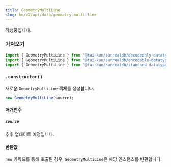 ```yaml
---
title: GeometryMultiLine
slug: ko/v2/api/data/geometry-multi-line
---
```



작성중입니다.

### 가져오기

```ts
import { GeometryMultiLine } from "@tai-kun/surrealdb/decodeonly-datatypes";
import { GeometryMultiLine } from "@tai-kun/surrealdb/encodable-datatypes";
import { GeometryMultiLine } from "@tai-kun/surrealdb/standard-datatypes";
```

### `.constructor()`

새로운 `GeometryMultiLine` 객체를 생성합니다.

```ts
new GeometryMultiLine(source);
```

#### 매개변수

##### `source`

추후 업데이트 예정입니다.

#### 반환값

`new` 키워드를 통해 호출된 경우, `GeometryMultiLine`은 해당 인스턴스를 반환합니다.
